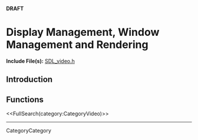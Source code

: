 <!-- #master-page:CategoryTemplate -->
<!-- #master-date:Unknown-Date -->
<!-- format wiki -->
<!-- language en -->
'''DRAFT'''

= Display Management, Window Management and Rendering =

'''Include File(s):''' [http://hg.libsdl.org/SDL/file/68dfd6df47da/include/SDL_video.h SDL_video.h]


== Introduction ==

== Functions ==

<<FullSearch(category:CategoryVideo)>>

----
CategoryCategory
